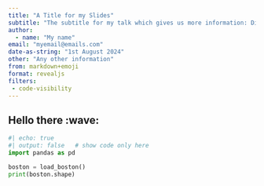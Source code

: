 ---
title: "A Title for my Slides"
subtitle: "The subtitle for my talk which gives us more information: Discuss"
author: 
  - name: "My name"
email: "myemail@emails.com"
date-as-string: "1st August 2024"
other: "Any other information"
from: markdown+emoji
format: revealjs
filters:
 - code-visibility
---

## Hello there :wave: {transition="convex-in none-out" transition-speed="fast"}

```{python}
#| echo: true
#| output: false   # show code only here
import pandas as pd 

boston = load_boston()
print(boston.shape)
```

<!-- 
```{r, echo=FALSE}
# This makes the fonts play nicely within the figures
knitr::opts_chunk$set(dev = "ragg_png")


```


```{css}
/* This sits here, because it allows us to use images from within the images/ folder. Otherwise, the file structure gets a lot more involved! */
.reveal::after {
  background-image: url('/img/web/light-background.png');
}
```


This presentation will show you examples of what you can do with Quarto and [Reveal.js](https://revealjs.com), including:

-   Presenting code and LaTeX equations
-   Including computations in slide output
-   Image, video, and iframe backgrounds
-   Fancy transitions and animations
-   Printing to PDF

...and much more

--- 

Here's a new slide without a title.

---

## Pretty Code {auto-animate="true"}

(Slide 1)

-   Over 20 syntax highlighting themes available
-   Default theme optimized for accessibility

``` r
# Define a server for the Shiny app
function(input, output) {
  
  # Fill in the spot we created for a plot
  output$phonePlot <- renderPlot({
    # Render a barplot
  })
}
```

::: footer
Learn more: [Syntax Highlighting](https://quarto.org/docs/output-formats/html-code.html#highlighting)
:::

## Code Animations {auto-animate="true"}

(Slide 2)

-   Over 20 syntax highlighting themes available
-   Default theme optimized for accessibility

``` r
# Define a server for the Shiny app
function(input, output) {
  
  # Fill in the spot we created for a plot
  output$phonePlot <- renderPlot({
    # Render a barplot
    barplot(WorldPhones[,input$region]*1000, 
            main=input$region,
            ylab="Number of Telephones",
            xlab="Year")
  })
}
```

::: footer
Learn more: [Code Animations](https://quarto.org/docs/presentations/revealjs/advanced.html#code-animations)
:::

## Line Highlighting

-   Highlight specific lines for emphasis
-   Incrementally highlight additional lines

``` {.python code-line-numbers="4-5|7|10"}
import numpy as np
import matplotlib.pyplot as plt

r = np.arange(0, 2, 0.01)
theta = 2 * np.pi * r
fig, ax = plt.subplots(subplot_kw={'projection': 'polar'})
ax.plot(theta, r)
ax.set_rticks([0.5, 1, 1.5, 2])
ax.grid(True)
plt.show()
```

::: footer
Learn more: [Line Highlighting](https://quarto.org/docs/presentations/revealjs/#line-highlighting)
:::

## Text formatting

> Blockquote
>
> More quoted text


## Text formatting{background-image="https://www.ucl.ac.uk/bartlett/sites/bartlett/files/styles/funnelback/public/muyuan-ma-FJ9jgG2Kp1U-unsplash.jpg.webp?itok=5dGaSs6X" background="#f9dd73" background-opacity=0.5}

The quote background is slightly transparent, you can still see the image through it!

> Blockquote
>
> More quoted text


## Executable Code

```{r}
#| echo: true
#| fig-height: 9
#| output-location: column
library(ggplot2)
ggplot(mtcars, aes(hp, mpg, color = am)) +
  geom_point(size = 5) +  
  geom_smooth(formula = y ~ x, method = "loess",
              colour = casaviz::casa_colours$pink,
              fill = casaviz::casa_colours$dark_green, alpha = 0.2) +
  labs(title = "Here's a title",
       subtitle = "And also a subtitle, which we'll make quite long mostly for the purposes of demonstrating that the text wraps automatically.") +
  casaviz::scale_colour_casa("warm_colours", continuous = TRUE, reverse = TRUE) +
  casaviz::theme_casa(base_text_size = 16)
```

::: footer
Learn more: [Executable Code](https://quarto.org/docs/presentations/revealjs/#executable-code)
:::

# Here's a section title slide {background-image="https://www.ucl.ac.uk/bartlett/sites/bartlett/files/styles/funnelback/public/american-public-power-association-eIBTh5DXW9w-unsplash.jpg.webp?itok=pLc-Wvid" background="#4e3c56" background-opacity=0.4}

You can change the image, and overlay a dark colour to make the text automatically go white.


## Code chunk and output side by side  {auto-animate=true}

```{r}
#| output-location: column-fragment
#| echo: true
#| fig-width: 6
#| fig-height: 4

ggplot(palmerpenguins::penguins, 
       aes(x = bill_length_mm, 
           y = bill_depth_mm, 
           color = species)) +
  geom_point() +
  theme_minimal()
```


## Code chunk and output side by side {auto-animate=true transition-in="fade" transition-speed="slow"}

```{r}
#| output-location: column
#| code-line-numbers: "6"
#| echo: true
#| fig-width: 6
#| fig-height: 4

ggplot(palmerpenguins::penguins, 
       aes(x = bill_length_mm, 
           y = bill_depth_mm, 
           color = species)) +
  geom_point() +
  casaviz::theme_casa(background = FALSE) +
  casaviz::scale_colour_casa()
```


## LaTeX Equations

See code for creating columns

[MathJax](https://www.mathjax.org/) rendering of equations to HTML

::: columns
::: {.column width="40%"}
``` tex
\begin{gather*}
a_1=b_1+c_1\\
a_2=b_2+c_2-d_2+e_2
\end{gather*}

\begin{align}
a_{11}& =b_{11}&
  a_{12}& =b_{12}\\
a_{21}& =b_{21}&
  a_{22}& =b_{22}+c_{22}
\end{align}
```
:::

::: {.column width="60%"}
```{=tex}
\begin{gather*}
a_1=b_1+c_1\\
a_2=b_2+c_2-d_2+e_2
\end{gather*}
```
```{=tex}
\begin{align}
a_{11}& =b_{11}&
  a_{12}& =b_{12}\\
a_{21}& =b_{21}&
  a_{22}& =b_{22}+c_{22}
\end{align}
```
:::
:::

::: footer
Learn more: [LaTeX Equations](https://quarto.org/docs/authoring/markdown-basics.html#equations)
:::

## Make all the text smaller {.smaller}

All the text on this slide is smaller. Not entirely sure what the use case is! Maybe long quotes?

*"Lorem ipsum dolor sit amet, consectetur adipiscing elit, sed do eiusmod tempor incididunt ut labore et dolore magna aliqua. Ut enim ad minim veniam, quis nostrud exercitation ullamco laboris nisi ut aliquip ex ea commodo consequat. Duis aute irure dolor in reprehenderit in voluptate velit esse cillum dolore eu fugiat nulla pariatur. Excepteur sint occaecat cupidatat non proident, sunt in culpa qui officia deserunt mollit anim id est laborum."*

## Column Layout

Arrange content into columns of varying widths:

<br>

::: columns
::: {.column width="35%"}
#### Motor Trend Car Road Tests

The data was extracted from the 1974 Motor Trend US magazine, and comprises fuel consumption and 10 aspects of automobile design and performance for 32 automobiles.
:::

::: {.column width="3%"}
:::

::: {.column width="62%"}
```{r}
head(mtcars)[,c("mpg",	"cyl", "disp", "hp", "wt")] |> casaviz::casa_flextable()
```
:::
:::

::: footer
Learn more: [Multiple Columns](https://quarto.org/docs/presentations/revealjs/#multiple-columns)
:::

## Incremental Lists

Lists can optionally be displayed incrementally:

::: incremental
-   First item
-   Second item
-   Third item
:::

. . .

<br> Insert pauses to make other types of content display incrementally.

::: footer
Learn more: [Incremental Lists](https://quarto.org/docs/presentations/revealjs/#incremental-lists)
:::

## Fragments

Incremental text display and animation with fragments:

[Extra fragment styling / nesting / ordering options](https://quarto.org/docs/presentations/revealjs/advanced.html#fragment-classes)

<br>

::: {.fragment .fade-in}
Fade in
:::

::: {.fragment .fade-up}
Slide up while fading in
:::

::: {.fragment .fade-left}
Slide left while fading in
:::

::: {.fragment .fade-in-then-semi-out}
Fade in then semi out
:::

. . .

::: {.fragment .strike}
Strike
:::

::: {.fragment .highlight-red}
Highlight red
:::

::: footer
Learn more: [Fragments](https://quarto.org/docs/presentations/revealjs/advanced.html#fragments)
:::


## Slide Backgrounds {.half-and-half}

I also created a half-and-half slide format, for adding some accents

::: footer
Learn more: [Slide Backgrounds](https://quarto.org/docs/presentations/revealjs/#color-backgrounds)
:::

## {.half-and-half}

:::{.columns}

:::{.column width=45%}

<h2>These half and half slides only really work with columns</h2>


This slide shows you how to do that.

:::

:::{.column width=10%}

:::

:::{.column width=45%}

They can be combined with images! 

<br>
<br>

![](https://www.ucl.ac.uk/bartlett/sites/bartlett/files/styles/large_laptop_16_9/public/about-cropped-off-white.png.webp?itok=rarZuf5j)

And you can choose to remove the default footer. 
:::

:::

::: footer
:::


## Media Backgrounds with brand colour {background="#4e3c56" background-image="https://www.ucl.ac.uk/bartlett/sites/bartlett/files/styles/department_hero_laptop/public/dirk_krolikowski_spatial_tectonic_0.jpg.webp?itok=LchrWxlf" background-opacity="0.1"}

You can use the following as a slide background:

- An image: `background-image`
- A video: `background-video`
- An iframe: `background-iframe`

Setting a dark background colour automatically changes the text formatting to "dark mode".

::: footer
Learn more: [Media Backgrounds](https://quarto.org/docs/presentations/revealjs/#image-backgrounds)
:::


## Auto-Animate {auto-animate="true" auto-animate-easing="ease-in-out"}

Auto-animate tries to automatically find the bits to match across slides. To override, see:
<https://quarto.org/docs/presentations/revealjs/advanced.html#element-matching>

Automatically animate matching elements across slides with Auto-Animate.

::: r-hstack
::: {data-id="box1" auto-animate-delay="0" style="background: #2780e3; width: 200px; height: 150px; margin: 10px;"}
:::

::: {data-id="box2" auto-animate-delay="0.1" style="background: #3fb618; width: 200px; height: 150px; margin: 10px;"}
:::

::: {data-id="box3" auto-animate-delay="0.2" style="background: #e83e8c; width: 200px; height: 150px; margin: 10px;"}
:::
:::

::: footer
Learn more: [Auto-Animate](https://quarto.org/docs/presentations/revealjs/advanced.html#auto-animate)
:::

## Auto-Animate {auto-animate="true" auto-animate-easing="ease-in-out"}

Automatically animate matching elements across slides with Auto-Animate.

::: r-stack
::: {data-id="box1" style="background: #2780e3; width: 350px; height: 350px; border-radius: 200px;"}
:::

::: {data-id="box2" style="background: #3fb618; width: 250px; height: 250px; border-radius: 200px;"}
:::

::: {data-id="box3" style="background: #e83e8c; width: 150px; height: 150px; border-radius: 200px;"}
:::
:::

::: footer
Learn more: [Auto-Animate](https://quarto.org/docs/presentations/revealjs/advanced.html#auto-animate)
:::

## Slide Transitions {.smaller}

The next few slides will transition using the `slide` transition

| Transition | Description                                                            |
|------------|------------------------------------------------------------------------|
| `none`     | No transition (default, switch instantly)                              |
| `fade`     | Cross fade                                                             |
| `slide`    | Slide horizontally                                                     |
| `convex`   | Slide at a convex angle                                                |
| `concave`  | Slide at a concave angle                                               |
| `zoom`     | Scale the incoming slide so it grows in from the center of the screen. |

::: footer
Learn more: [Slide Transitions](https://quarto.org/docs/presentations/revealjs/advanced.html#slide-transitions)
:::

## Tabsets {transition="slide" .smaller}

::: panel-tabset
### Plot

```{r}
library(ggplot2)
ggplot(mtcars, aes(hp, mpg, color = am)) +
  geom_point(size = 5) +  
  geom_smooth(formula = y ~ x, method = "loess",
              colour = casaviz::casa_colours$dark_green,
              fill = casaviz::casa_colours$blue, 
              alpha = 0.2) +
  casaviz::theme_casa(background = FALSE) +
  casaviz::scale_colour_casa("warm_colours", 
                            reverse = TRUE, 
                            continuous = TRUE)
```

### Data

```{r}
mtcars |> reactable::reactable(theme = casaviz::casa_reactable_theme(colour = "purple"))
```
:::

::: footer
Learn more: [Tabsets](https://quarto.org/docs/presentations/revealjs/#tabsets)
:::

## Interactive Slides {.smaller transition="slide"}

Include Jupyter widgets and htmlwidgets in your presentations

```{r}
#| echo: false
#| fig-height: 5
library(leaflet)
leaflet() %>%
  addTiles() %>%  # Add default OpenStreetMap map tiles
  addMarkers(lng=174.768, lat=-36.852, popup="The birthplace of R")
```

::: footer
Learn more: [Jupyter widgets](https://quarto.org/docs/interactive/widgets/jupyter.html), [htmlwidgets](https://quarto.org/docs/interactive/widgets/htmlwidgets.html)
:::

## Interactive Slides {.smaller transition="slide"}

Turn presentations into applications with Observable and Shiny. Use component layout to position inputs and outputs.

```{r}
ojs_define(actors = data.frame(
  y = rnorm(100)
))
```

```{ojs}
//| panel: sidebar
viewof talentWeight = Inputs.range([-2, 2], { value: 0.7, step: 0.01, label: "talent weight" })
viewof looksWeight = Inputs.range([-2, 2], { value: 0.7, step: 0.01, label: "looks weight" })
viewof minimum = Inputs.range([-2, 2], { value: 1, step: 0.01, label: "min fame" })
```

::: footer
Learn more: [Observable](https://quarto.org/docs/interactive/ojs/), [Shiny](https://quarto.org/docs/interactive/shiny/), [Component Layout](https://quarto.org/docs/interactive/layout.html)
:::

## Preview Links

Navigate to hyperlinks without disrupting the flow of your presentation.

Use the `preview-links` option to open links in an iframe on top of your slides. Try clicking the link below for a demonstration:

::: {style="text-align: center; margin-top: 1em"}
[Matplotlib: Visualization with Python](https://matplotlib.org/){preview-link="true" style="text-align: center"}
:::

::: footer
Learn more: [Preview Links](https://quarto.org/docs/presentations/revealjs/presenting.html#preview-links)
:::

## Easy Navigation

::: {style="margin-bottom: 0.9em;"}
Quickly jump to other parts of your presentation
:::

::: {layout="[1, 20]"}
![](https://quarto.org/docs/presentations/revealjs/demo/images/presentation-menu.png){width="41"}

Toggle the slide menu with the menu button (bottom left of slide) to go to other slides and access presentation tools.
:::

You can also press `m` to toggle the menu open and closed.

::: footer
Learn more: [Navigation](https://quarto.org/docs/presentations/revealjs/presenting.html#navigation-menu)
:::

## Chalkboard {chalkboard-buttons="true"}

::: {style="margin-bottom: 0.9em;"}
Free form drawing and slide annotations
:::

::: {layout="[1, 20]"}
![](https://quarto.org/docs/presentations/revealjs/demo/images/presentation-chalkboard.png){width="41"}

Use the chalkboard button at the bottom left of the slide to toggle the chalkboard.
:::

::: {layout="[1, 20]"}
![](https://quarto.org/docs/presentations/revealjs/demo/images/presentation-notes-canvas.png){width="41"}

Use the notes canvas button at the bottom left of the slide to toggle drawing on top of the current slide.
:::

You can also press `b` to toggle the chalkboard or `c` to toggle the notes canvas.

::: footer
Learn more: [Chalkboard](https://quarto.org/docs/presentations/revealjs/presenting.html#chalkboard)
:::

## Point of View

Press `o` to toggle overview mode:

![](https://quarto.org/docs/presentations/revealjs/demo/images/overview-mode.png){.border}

Hold down the `Alt` key (or `Ctrl` in Linux) and click on any element to zoom towards it---try it now on this slide.

::: footer
Learn more: [Overview Mode](https://quarto.org/docs/presentations/revealjs/presenting.html#overview-mode), [Slide Zoom](https://quarto.org/docs/presentations/revealjs/presenting.html#slide-zoom)
:::

## Speaker View

Press `s` (or use the presentation menu) to open speaker view

![](https://quarto.org/docs/presentations/revealjs/demo/images/speaker-view.png){fig-align="center" style="border: 3px solid #dee2e6;" width="780"}

::: footer
Learn more: [Speaker View](https://quarto.org/docs/presentations/revealjs/presenting.html#speaker-view)
:::

## Authoring Tools {.smaller}

Live side-by-side preview for any notebook or text editor including Jupyter and VS Code

::: columns
::: {.column width="50%"}
![](https://quarto.org/docs/presentations/revealjs/demo/images/jupyter-edit.png){.border .border-thick}
:::

::: {.column width="50%"}
![](https://quarto.org/docs/presentations/revealjs/demo/images/jupyter-preview.png){.border .border-thick}
:::
:::

::: footer
Learn more: [Jupyter](https://quarto.org/docs/tools/jupyter-lab.html), [VS Code](https://quarto.org/docs/tools/vscode.html), [Text Editors](https://quarto.org/docs/tools/text-editors.html)
:::

## Authoring Tools {.smaller}

RStudio includes an integrated presentation preview pane

![](https://quarto.org/docs/presentations/revealjs/demo/images/rstudio.png){.border width="900"}

::: footer
Learn more: [RStudio](https://quarto.org/docs/tools/rstudio.html)
:::

## And More...

-   [Touch](https://quarto.org/docs/presentations/revealjs/advanced.html#touch-navigation) optimized (presentations look great on mobile, swipe to navigate slides)
-   [Footer & Logo](https://quarto.org/docs/presentations/revealjs/#footer-logo) (optionally specify custom footer per-slide)
-   [Auto-Slide](https://quarto.org/docs/presentations/revealjs/presenting.html#auto-slide) (step through slides automatically, without any user input)
-   [Multiplex](https://quarto.org/docs/presentations/revealjs/presenting.html#multiplex) (allows your audience to follow the slides of the presentation you are controlling on their own phone, tablet or laptop).

::: footer
Learn more: [Quarto Presentations](https://quarto.org/docs/presentations/revealjs/)
:::


## Make sure the text fits

::: {.r-fit-text}
Big Text
:::

## Make sure images fit in the remainder of the space

Here is an image:

![](https://github.com/cararthompson/30DayChartChallenge/raw/main/plots/2.5_circular.png){.r-stretch}

Some text after the image.


## Thank you {background-image="/img/web/title-slide.png" background-color="#0F0C11" background-opacity="0.2"}

:::{.columns}

:::{.column}

That's it. Happy presenting!

:::

:::{.column}

<center>
<img src="/img/logo/full.svg" style="filter: drop-shadow(0px 0px 1px #F6F5F6); height: 300px;">

</center>

:::

::: -->
